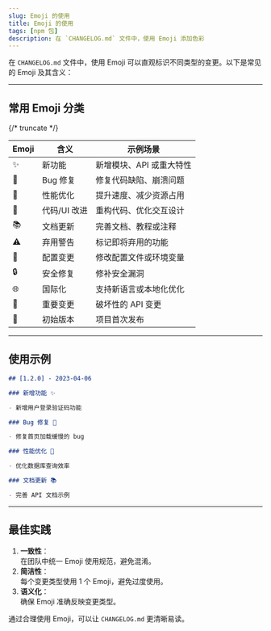 ```yaml
---
slug: Emoji 的使用
title: Emoji 的使用
tags: [npm 包]
description: 在 `CHANGELOG.md` 文件中，使用 Emoji 添加色彩
---
```


在 `CHANGELOG.md` 文件中，使用 Emoji 可以直观标识不同类型的变更。以下是常见的 Emoji 及其含义：

---

## **常用 Emoji 分类**

{/* truncate */}

| Emoji | 含义         | 示例场景                 |
| ----- | ------------ | ------------------------ |
| ✨    | 新功能       | 新增模块、API 或重大特性 |
| 🐛    | Bug 修复     | 修复代码缺陷、崩溃问题   |
| 🚀    | 性能优化     | 提升速度、减少资源占用   |
| 🎨    | 代码/UI 改进 | 重构代码、优化交互设计   |
| 📚    | 文档更新     | 完善文档、教程或注释     |
| ⚠️    | 弃用警告     | 标记即将弃用的功能       |
| 🔧    | 配置变更     | 修改配置文件或环境变量   |
| 🔒    | 安全修复     | 修补安全漏洞             |
| 🌐    | 国际化       | 支持新语言或本地化优化   |
| 🚨    | 重要变更     | 破坏性的 API 变更        |
| 🎉    | 初始版本     | 项目首次发布             |

---

## **使用示例**

```markdown
## [1.2.0] - 2023-04-06

### 新增功能 ✨

- 新增用户登录验证码功能

### Bug 修复 🐛

- 修复首页加载缓慢的 bug

### 性能优化 🚀

- 优化数据库查询效率

### 文档更新 📚

- 完善 API 文档示例
```

---

## **最佳实践**

1. **一致性**：  
   在团队中统一 Emoji 使用规范，避免混淆。
2. **简洁性**：  
   每个变更类型使用 1 个 Emoji，避免过度使用。
3. **语义化**：  
   确保 Emoji 准确反映变更类型。

通过合理使用 Emoji，可以让 `CHANGELOG.md` 更清晰易读。

